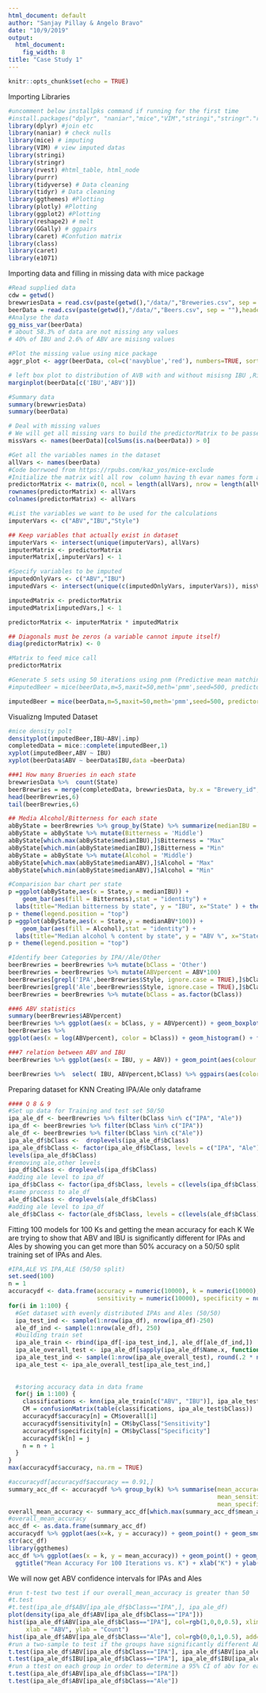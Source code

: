 ```yaml
---
html_document: default
author: "Sanjay Pillay & Angelo Bravo"
date: "10/9/2019"
output: 
  html_document: 
    fig_width: 8
title: "Case Study 1"
---
```


```r
knitr::opts_chunk$set(echo = TRUE)
```

Importing Libraries
```r
#uncomment below installpks command if running for the first time
#install.packages("dplyr", "naniar","mice","VIM","stringi","stringr"."rvest","purrr","tidyverse","tidyr","ggthemes","plotly","ggplot2","reshape2","GGally","caret","class")
library(dplyr) #join etc
library(naniar) # check nulls
library(mice) # imputing
library(VIM) # view imputed datas
library(stringi)
library(stringr)
library(rvest) #html_table, html_node
library(purrr)
library(tidyverse) # Data cleaning
library(tidyr) # Data cleaning
library(ggthemes) #Plotting
library(plotly) #Plotting
library(ggplot2) #Plotting
library(reshape2) # melt
library(GGally) # ggpairs
library(caret) #Confution matrix
library(class)
library(caret)
library(e1071)
```

Importing data and filling in missing data with mice package
```r
#Read supplied data
cdw = getwd()
brewwriesData = read.csv(paste(getwd(),"/data/","Breweries.csv", sep = ""),header = TRUE)
beerData = read.csv(paste(getwd(),"/data/","Beers.csv", sep = ""),header = TRUE)
#Analyse the data
gg_miss_var(beerData)
# about 58.3% of data are not missing any values
# 40% of IBU and 2.6% of ABV are misisng values

#Plot the missing value using mice package
aggr_plot <- aggr(beerData, col=c('navyblue','red'), numbers=TRUE, sortVars=TRUE, labels=names(beerData), cex.axis=.7, gap=3, ylab=c("Histogram of missing data","Pattern"))

# left box plot to distribution of AVB with and without misisng IBU ,Right shows there are no IBU observations where ABV is missing
marginplot(beerData[c('IBU','ABV')])

#Summary data
summary(brewwriesData)
summary(beerData)

# Deal with missing values
# We will get all missing vars to build the predictorMatrix to be passed to mice
missVars <- names(beerData)[colSums(is.na(beerData)) > 0]

#Get all the variables names in the dataset
allVars <- names(beerData)
#Code borrwoed from https://rpubs.com/kaz_yos/mice-exclude
#Initialize the matrix witl all row  column having th evar names form above
predictorMatrix <- matrix(0, ncol = length(allVars), nrow = length(allVars))
rownames(predictorMatrix) <- allVars
colnames(predictorMatrix) <- allVars

#List the variables we want to be used for the calculations
imputerVars <- c("ABV","IBU","Style")

## Keep variables that actually exist in dataset
imputerVars <- intersect(unique(imputerVars), allVars)
imputerMatrix <- predictorMatrix
imputerMatrix[,imputerVars] <- 1

#Specify variables to be imputed
imputedOnlyVars <- c("ABV","IBU")
imputedVars <- intersect(unique(c(imputedOnlyVars, imputerVars)), missVars)

imputedMatrix <- predictorMatrix
imputedMatrix[imputedVars,] <- 1

predictorMatrix <- imputerMatrix * imputedMatrix

## Diagonals must be zeros (a variable cannot impute itself)
diag(predictorMatrix) <- 0

#Matrix to feed mice call
predictorMatrix

#Generate 5 sets using 50 iterations using pnm (Predictive mean matching) method
#imputedBeer = mice(beerData,m=5,maxit=50,meth='pmm',seed=500, predictorMatrix = predictorMatrix)
```

```r

imputedBeer = mice(beerData,m=5,maxit=50,meth='pmm',seed=500, predictorMatrix = predictorMatrix)

```


Visualizng Imputed Dataset
```r
#mice density polt
densityplot(imputedBeer,IBU~ABV|.imp)
completedData = mice::complete(imputedBeer,1)
xyplot(imputedBeer,ABV ~ IBU)
xyplot(beerData$ABV ~ beerData$IBU,data =beerData)

###1 How many Brueries in each state
brewwriesData %>%  count(State)
beerBrewries = merge(completedData, brewwriesData, by.x = "Brewery_id", by.y = "Brew_ID")
head(beerBrewries,6)
tail(beerBrewries,6)

## Media Alcohol/Bitterness for each state
abByState = beerBrewries %>% group_by(State) %>% summarize(medianIBU = median(IBU), medianABV = median(ABV))
abByState = abByState %>% mutate(Bitterness = 'Middle') 
abByState[which.max(abByState$medianIBU),]$Bitterness = "Max"
abByState[which.min(abByState$medianIBU),]$Bitterness = "Min"
abByState = abByState %>% mutate(Alcohol = 'Middle') 
abByState[which.max(abByState$medianABV),]$Alcohol = "Max"
abByState[which.min(abByState$medianABV),]$Alcohol = "Min"

#Comparision bar chart per state
p =ggplot(abByState,aes(x = State,y = medianIBU)) + 
    geom_bar(aes(fill = Bitterness),stat = "identity") +
  labs(title="Median bitterness by state", y = "IBU", x="State" ) + theme(axis.text.x = element_text(angle = 90, hjust = 1))
p + theme(legend.position = "top")
p =ggplot(abByState,aes(x = State,y = medianABV*100)) + 
    geom_bar(aes(fill = Alcohol),stat = "identity") +
  labs(title="Median alcohol % content by state", y = "ABV %", x="State" ) + theme(axis.text.x = element_text(angle = 90, hjust = 1))
p + theme(legend.position = "top")

#Identify beer Categories by IPA//Ale/Other
beerBrewries = beerBrewries %>% mutate(bClass = 'Other') 
beerBrewries = beerBrewries %>% mutate(ABVpercent = ABV*100) 
beerBrewries[grepl('IPA',beerBrewries$Style, ignore.case = TRUE),]$bClass = "IPA"
beerBrewries[grepl('Ale',beerBrewries$Style, ignore.case = TRUE),]$bClass = "Ale"
beerBrewries = beerBrewries %>% mutate(bClass = as.factor(bClass)) 

###6 ABV statistics
summary(beerBrewries$ABVpercent)
beerBrewries %>% ggplot(aes(x = bClass, y = ABVpercent)) + geom_boxplot() + labs(title="ABV % distribution by beer category", y = "ABV %", x="Beer Category" ) 
beerBrewries %>% 
ggplot(aes(x = log(ABVpercent), color = bClass)) + geom_histogram() + facet_grid(rows = vars(bClass))+ labs(title="ABV % distribution by beer category", y = "Count", x="% ABV" ) +theme_classic()

###7 relation between ABV and IBU
beerBrewries %>% ggplot(aes(x = IBU, y = ABV)) + geom_point(aes(colour = bClass)) + labs(title="Relation of ABV vs IBU after including missing data", y = "ABV", x="IBU" ) 

beerBrewries %>%  select( IBU, ABVpercent,bClass) %>% ggpairs(aes(color = bClass))
```

Preparing dataset for KNN
Creating IPA/Ale only dataframe
```r
#### Q 8 & 9
#Set up data for Training and test set 50/50
ipa_ale_df <- beerBrewries %>% filter(bClass %in% c("IPA", "Ale"))
ipa_df <- beerBrewries %>% filter(bClass %in% c("IPA"))
ale_df <- beerBrewries %>% filter(bClass %in% c("Ale"))
ipa_ale_df$bClass <-  droplevels(ipa_ale_df$bClass)
ipa_ale_df$bClass <- factor(ipa_ale_df$bClass, levels = c("IPA", "Ale"))
levels(ipa_ale_df$bClass)
#removing ale,other levels
ipa_df$bClass <- droplevels(ipa_df$bClass)
#adding ale level to ipa_df
ipa_df$bClass <- factor(ipa_df$bClass, levels = c(levels(ipa_df$bClass), "Ale"))
#same process to ale_df
ale_df$bClass <- droplevels(ale_df$bClass)
#adding ale level to ipa_df
ale_df$bClass <- factor(ale_df$bClass, levels = c(levels(ale_df$bClass), "IPA"))
```

Fitting 100 models for 100 Ks and getting the mean accuracy for each K
We are trying to show that ABV and IBU is significantly different for IPAs and Ales
by showing you can get more than 50% accuracy on a 50/50 split training set of IPAs and
Ales. 
```r
#IPA,ALE VS IPA,ALE (50/50 split)
set.seed(100)
n = 1
accuracydf <- data.frame(accuracy = numeric(10000), k = numeric(10000), 
                         sensitivity = numeric(10000), specificity = numeric(10000))
for(i in 1:100) {
  #Get dataset with evenly distributed IPAs and Ales (50/50)
  ipa_test_ind <- sample(1:nrow(ipa_df), nrow(ipa_df)-250)
  ale_df_ind <- sample(1:nrow(ale_df), 250)
  #building train set
  ipa_ale_train <- rbind(ipa_df[-ipa_test_ind,], ale_df[ale_df_ind,])
  ipa_ale_overall_test <- ipa_ale_df[sapply(ipa_ale_df$Name.x, function(x) x %in% ipa_ale_train$Name.x) == FALSE,]
  ipa_ale_test_ind <- sample(1:nrow(ipa_ale_overall_test), round(.2 * nrow(ipa_ale_train)))
  ipa_ale_test <- ipa_ale_overall_test[ipa_ale_test_ind,]
  
  
  #storing accuracy data in data frame
  for(j in 1:100) {
    classifications <- knn(ipa_ale_train[c("ABV", "IBU")], ipa_ale_test[c("ABV", "IBU")], cl = ipa_ale_train$bClass, k = j, prob = F)
    CM = confusionMatrix(table(classifications, ipa_ale_test$bClass))
    accuracydf$accuracy[n] = CM$overall[1]
    accuracydf$sensitivity[n] = CM$byClass["Sensitivity"]
    accuracydf$specificity[n] = CM$byClass["Specificity"]
    accuracydf$k[n] = j
    n = n + 1
  }
}
max(accuracydf$accuracy, na.rm = TRUE)

#accuracydf[accuracydf$accuracy == 0.91,]
summary_acc_df <- accuracydf %>% group_by(k) %>% summarise(mean_accuracy = mean(accuracy), 
                                                           mean_sensitivity = mean(sensitivity),
                                                           mean_specificity = mean(specificity, na.rm = T))
overall_mean_accuracy <- summary_acc_df[which.max(summary_acc_df$mean_accuracy),]
#overall_mean_accuracy
acc_df <- as.data.frame(summary_acc_df)
accuracydf %>% ggplot(aes(x=k, y = accuracy)) + geom_point() + geom_smooth()
str(acc_df)
library(ggthemes)
acc_df %>% ggplot(aes(x = k, y = mean_accuracy)) + geom_point() + geom_smooth() + theme_economist() + 
  ggtitle("Mean Accuracy For 100 Iterations vs. K") + xlab("K") + ylab("Mean Accuracy")
```


We will now get ABV confidence intervals for IPAs and Ales
```r
#run t-test two test if our overall_mean_accuracy is greater than 50
#t.test
#t.test(ipa_ale_df$ABV[ipa_ale_df$bClass=="IPA",], ipa_ale_df)
plot(density(ipa_ale_df$ABV[ipa_ale_df$bClass=="IPA"]))
hist(ipa_ale_df$ABV[ipa_ale_df$bClass=="IPA"], col=rgb(1,0,0,0.5), xlim = range(.01,.15), main="Ale and IPA ABV Histogram",
     xlab = "ABV", ylab = "Count")
hist(ipa_ale_df$ABV[ipa_ale_df$bClass=="Ale"], col=rgb(0,0,1,0.5), add=T)
#run a two-sample to test if the groups have significantly different ABVs
t.test(ipa_ale_df$ABV[ipa_ale_df$bClass=="IPA"], ipa_ale_df$ABV[ipa_ale_df$bClass=="Ale"])
t.test(ipa_ale_df$IBU[ipa_ale_df$bClass=="IPA"], ipa_ale_df$IBU[ipa_ale_df$bClass=="Ale"])
#run a ttest on each group in order to determine a 95% CI of abv for each group
t.test(ipa_ale_df$ABV[ipa_ale_df$bClass=="IPA"])
t.test(ipa_ale_df$ABV[ipa_ale_df$bClass=="Ale"])
```
